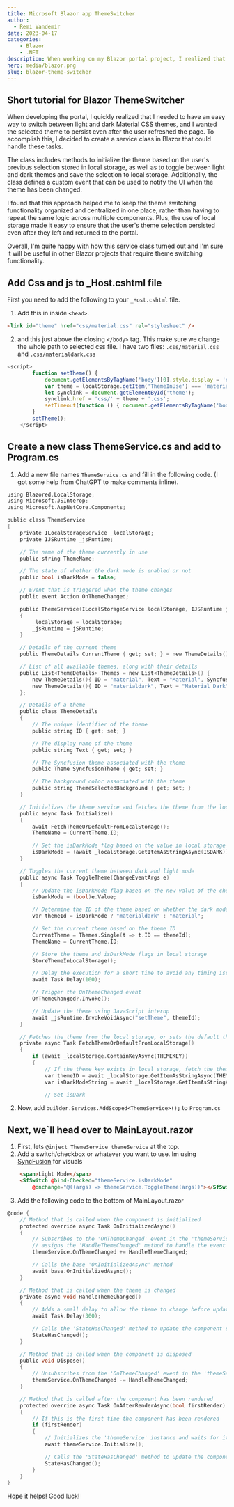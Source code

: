 ```yaml
---
title: Microsoft Blazor app ThemeSwitcher
author:
  - Remi Vandemir
date: 2023-04-17
categories:
    - Blazor
    - .NET
description: When working on my Blazor portal project, I realized that I needed a way to easily switch between light and dark themes, and to make sure that the user's selection persisted even after a page refresh. To accomplish this, I decided to create a service class that could handle theme switching and storage.
hero: media/blazor.png
slug: blazor-theme-switcher
---
```


## Short tutorial for Blazor ThemeSwitcher 

When developing the portal, I quickly realized that I needed to have an easy way to switch between light and dark Material CSS themes, and I wanted the selected theme to persist even after the user refreshed the page. To accomplish this, I decided to create a service class in Blazor that could handle these tasks.

The class includes methods to initialize the theme based on the user's previous selection stored in local storage, as well as to toggle between light and dark themes and save the selection to local storage. Additionally, the class defines a custom event that can be used to notify the UI when the theme has been changed.

I found that this approach helped me to keep the theme switching functionality organized and centralized in one place, rather than having to repeat the same logic across multiple components. Plus, the use of local storage made it easy to ensure that the user's theme selection persisted even after they left and returned to the portal.

Overall, I'm quite happy with how this service class turned out and I'm sure it will be useful in other Blazor projects that require theme switching functionality.

## Add Css and js to _Host.cshtml file

First you need to add the following to your `_Host.cshtml` file.

1. Add this in inside `<head>`.

```html
<link id="theme" href="css/material.css" rel="stylesheet" />
```

2. and this just above the closing `</body>` tag.
This make sure we change the whole path to selected css file. I have two files: `.css/material.css` and `.css/materialdark.css`

```js
<script>
        function setTheme() {
            document.getElementsByTagName('body')[0].style.display = 'none';
            var theme = localStorage.getItem('ThemeInUse') === 'materialdark' ? 'materialdark' : 'material';
            let synclink = document.getElementById('theme');
            synclink.href = 'css/' + theme + '.css';
            setTimeout(function () { document.getElementsByTagName('body')[0].style.display = 'block'; }, 200);
        }
        setTheme();
    </script>
````

## Create a new class ThemeService.cs and add to Program.cs

1. Add a new file names `ThemeService.cs` and fill in the following code. (I got some help from ChatGPT to make comments inline).

```C
using Blazored.LocalStorage;
using Microsoft.JSInterop;
using Microsoft.AspNetCore.Components;

public class ThemeService
{
    private ILocalStorageService _localStorage;
    private IJSRuntime _jsRuntime;

    // The name of the theme currently in use
    public string ThemeName;

    // The state of whether the dark mode is enabled or not
    public bool isDarkMode = false;

    // Event that is triggered when the theme changes
    public event Action OnThemeChanged;

    public ThemeService(ILocalStorageService localStorage, IJSRuntime jSRuntime)
    {
        _localStorage = localStorage;
        _jsRuntime = jSRuntime;
    }

    // Details of the current theme
    public ThemeDetails CurrentTheme { get; set; } = new ThemeDetails();

    // List of all available themes, along with their details
    public List<ThemeDetails> Themes = new List<ThemeDetails>() {
        new ThemeDetails(){ ID = "material", Text = "Material", SyncfusionTheme = Theme.Material, ThemeSelectedBackground = "#ffffff" },
        new ThemeDetails(){ ID = "materialdark", Text = "Material Dark", SyncfusionTheme = Theme.MaterialDark, ThemeSelectedBackground = "#242424" }
    };

    // Details of a theme
    public class ThemeDetails
    {
        // The unique identifier of the theme
        public string ID { get; set; }

        // The display name of the theme
        public string Text { get; set; }

        // The Syncfusion theme associated with the theme
        public Theme SyncfusionTheme { get; set; }

        // The background color associated with the theme
        public string ThemeSelectedBackground { get; set; }
    }

    // Initializes the theme service and fetches the theme from the local storage, if available
    public async Task Initialize()
    {
        await FetchThemeOrDefaultFromLocalStorage();
        ThemeName = CurrentTheme.ID;

        // Set the isDarkMode flag based on the value in local storage
        isDarkMode = (await _localStorage.GetItemAsStringAsync(ISDARK)) == "true";
    }

    // Toggles the current theme between dark and light mode
    public async Task ToggleTheme(ChangeEventArgs e)
    {
        // Update the isDarkMode flag based on the new value of the checkbox
        isDarkMode = (bool)e.Value;

        // Determine the ID of the theme based on whether the dark mode is enabled or not
        var themeId = isDarkMode ? "materialdark" : "material";

        // Set the current theme based on the theme ID
        CurrentTheme = Themes.Single(t => t.ID == themeId);
        ThemeName = CurrentTheme.ID;

        // Store the theme and isDarkMode flags in local storage
        StoreThemeInLocalStorage();

        // Delay the execution for a short time to avoid any timing issues
        await Task.Delay(100);

        // Trigger the OnThemeChanged event
        OnThemeChanged?.Invoke();

        // Update the theme using JavaScript interop
        await _jsRuntime.InvokeVoidAsync("setTheme", themeId);
    }

    // Fetches the theme from the local storage, or sets the default theme if not available
    private async Task FetchThemeOrDefaultFromLocalStorage()
    {
        if (await _localStorage.ContainKeyAsync(THEMEKEY))
        {
            // If the theme key exists in local storage, fetch the theme and isDarkMode flag
            var themeID = await _localStorage.GetItemAsStringAsync(THEMEKEY);
            var isDarkModeString = await _localStorage.GetItemAsStringAsync(ISDARK);

            // Set isDark
```

2. Now, add `builder.Services.AddScoped<ThemeService>();` to `Program.cs`

## Next, we`ll head over to MainLayout.razor

1. First, lets `@inject ThemeService themeService` at the top.
2. Add a switch/checkbox or whatever you want to use. Im using [SyncFusion](https://www.syncfusion.com/blazor-components) for visuals

```html
    <span>Light Mode</span>
    <SfSwitch @bind-Checked="themeService.isDarkMode"
        @onchange="@((args) => themeService.ToggleTheme(args))"></SfSwitch>
```

3. Add the following code to the bottom of MainLayout.razor

```C
@code {
    // Method that is called when the component is initialized
    protected override async Task OnInitializedAsync()
    {
        // Subscribes to the 'OnThemeChanged' event in the 'themeService' instance and
        // assigns the 'HandleThemeChanged' method to handle the event
        themeService.OnThemeChanged += HandleThemeChanged;

        // Calls the base 'OnInitializedAsync' method
        await base.OnInitializedAsync();
    }

    // Method that is called when the theme is changed
    private async void HandleThemeChanged()
    {
        // Adds a small delay to allow the theme to change before updating the state
        await Task.Delay(300);

        // Calls the 'StateHasChanged' method to update the component's state
        StateHasChanged();
    }

    // Method that is called when the component is disposed
    public void Dispose()
    {
        // Unsubscribes from the 'OnThemeChanged' event in the 'themeService' instance
        themeService.OnThemeChanged -= HandleThemeChanged;
    }

    // Method that is called after the component has been rendered
    protected override async Task OnAfterRenderAsync(bool firstRender)
    {
        // If this is the first time the component has been rendered
        if (firstRender)
        {
            // Initializes the 'themeService' instance and waits for it to complete
            await themeService.Initialize();

            // Calls the 'StateHasChanged' method to update the component's state
            StateHasChanged();
        }
    }
}
```

Hope it helps! Good luck!
